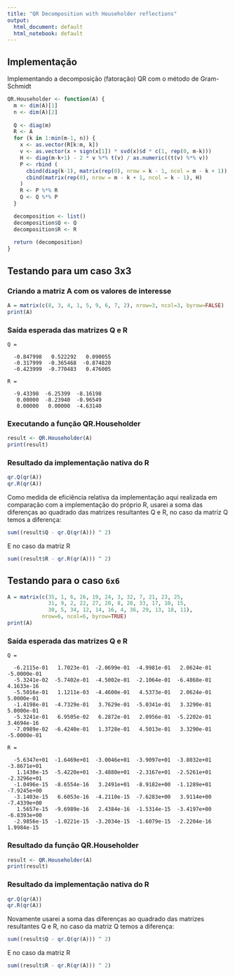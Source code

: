 ```yaml
---
title: "QR Decomposition with Householder reflections"
output:
  html_document: default
  html_notebook: default
---
```


## Implementação

Implementando a decomposição (fatoração) QR com o método de Gram-Schmidt
```r
QR.Householder <- function(A) {
  m <- dim(A)[1]
  n <- dim(A)[2]
  
  Q <- diag(m)
  R <- A
  for (k in 1:min(m-1, n)) {
    x <- as.vector(R[k:m, k])
    v <- as.vector(x + sign(x[1]) * svd(x)$d * c(1, rep(0, m-k)))
    H <- diag(m-k+1) - 2 * v %*% t(v) / as.numeric((t(v) %*% v))
    P <- rbind (
      cbind(diag(k-1), matrix(rep(0), nrow = k - 1, ncol = m - k + 1)),
      cbind(matrix(rep(0), nrow = m - k + 1, ncol = k - 1), H)
    )
    R <- P %*% R
    Q <- Q %*% P
  }

  decomposition <- list()
  decomposition$Q <- Q
  decomposition$R <- R
  
  return (decomposition)
}
```

## Testando para um caso 3x3

### Criando a matriz A com os valores de interesse

```r
A = matrix(c(8, 3, 4, 1, 5, 9, 6, 7, 2), nrow=3, ncol=3, byrow=FALSE)
print(A)
```

### Saída esperada das matrizes Q e R
```rmd
Q =

  -0.847998   0.522292   0.090055
  -0.317999  -0.365468  -0.874820
  -0.423999  -0.770483   0.476005

R =

  -9.43398  -6.25399  -8.16198
   0.00000  -8.23940  -0.96549
   0.00000   0.00000  -4.63140
```


### Executando a função QR.Householder
```r
result <- QR.Householder(A)
print(result)
```

### Resultado da implementação nativa do R
```r
qr.Q(qr(A))
qr.R(qr(A))
```

Como medida de eficiência relativa da implementação aqui realizada em  comparação com a implementação do próprio R, usarei a soma das diferenças ao quadrado das matrizes resultantes Q e R, no caso da matriz Q temos a diferença:

```r
sum((result$Q - qr.Q(qr(A))) ^ 2)
```

E no caso da matriz R
```r
sum((result$R - qr.R(qr(A))) ^ 2)
```

## Testando para o caso `6x6`
```r
A = matrix(c(35, 1, 6, 26, 19, 24, 3, 32, 7, 21, 23, 25,
             31, 9, 2, 22, 27, 20, 8, 28, 33, 17, 10, 15,
             30, 5, 34, 12, 14, 16, 4, 36, 29, 13, 18, 11),
           nrow=6, ncol=6, byrow=TRUE)
print(A)
```

### Saída esperada das matrizes Q e R
```rmd
Q =

  -6.2115e-01   1.7023e-01  -2.0699e-01  -4.9981e-01   2.0624e-01  -5.0000e-01
  -5.3241e-02  -5.7402e-01  -4.5002e-01  -2.1064e-01  -6.4868e-01   4.1633e-16
  -5.5016e-01   1.1211e-03  -4.4600e-01   4.5373e-01   2.0624e-01   5.0000e-01
  -1.4198e-01  -4.7329e-01   3.7629e-01  -5.0341e-01   3.3290e-01   5.0000e-01
  -5.3241e-01   6.9505e-02   6.2872e-01   2.0956e-01  -5.2202e-01   3.4694e-16
  -7.0989e-02  -6.4240e-01   1.3728e-01   4.5013e-01   3.3290e-01  -5.0000e-01

R =

  -5.6347e+01  -1.6469e+01  -3.0046e+01  -3.9097e+01  -3.8032e+01  -3.8671e+01
   1.1430e-15  -5.4220e+01  -3.4880e+01  -2.3167e+01  -2.5261e+01  -2.3296e+01
  -1.0496e-15  -8.6554e-16   3.2491e+01  -8.9182e+00  -1.1289e+01  -7.9245e+00
  -3.1403e-15   6.6053e-16  -4.2110e-15  -7.6283e+00   3.9114e+00  -7.4339e+00
   1.5657e-15  -9.6989e-16   2.4384e-16  -1.5314e-15  -3.4197e+00  -6.8393e+00
  -2.9856e-15  -1.0221e-15  -3.2034e-15  -1.6079e-15  -2.2204e-16   1.9984e-15

```

### Resultado da função QR.Householder
```r
result <- QR.Householder(A)
print(result)
```

### Resultado da implementação nativa do R
```r
qr.Q(qr(A))
qr.R(qr(A))
```

Novamente usarei a soma das diferenças ao quadrado das matrizes resultantes Q e R, no caso da matriz Q temos a diferença:

```r
sum((result$Q - qr.Q(qr(A))) ^ 2)
```

E no caso da matriz R
```r
sum((result$R - qr.R(qr(A))) ^ 2)
```